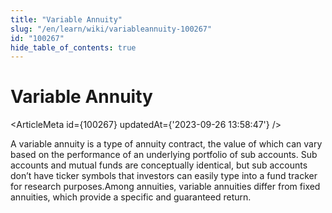 ```yaml
---
title: "Variable Annuity"
slug: "/en/learn/wiki/variableannuity-100267"
id: "100267"
hide_table_of_contents: true
---
```



# Variable Annuity

<ArticleMeta id={100267} updatedAt={'2023-09-26 13:58:47'} />
<div className='border-solid border-b border-t-0 my-4 border-[var(--ifm-color-gray-300)]' />

A variable annuity is a type of annuity contract, the value of which can vary based on the performance of an underlying portfolio of sub accounts. Sub accounts and mutual funds are conceptually identical, but sub accounts don’t have ticker symbols that investors can easily type into a fund tracker for research purposes.Among annuities, variable annuities differ from fixed annuities, which provide a specific and guaranteed return.
